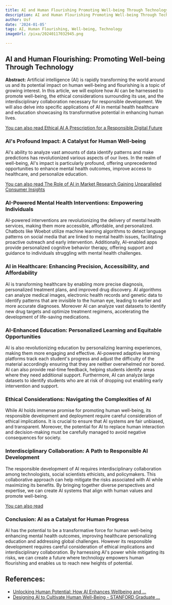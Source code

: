 ```yaml
---
title: AI and Human Flourishing Promoting Well-being Through Technology
description: AI and Human Flourishing Promoting Well-being Through Technology
author: Usf
date: '2024-01-05'
tags: AI, Human Flourishing, Well-being, Technology
imageUrl: /pixa/20240117032945.png

---
```

##  AI and Human Flourishing: Promoting Well-being Through Technology

**Abstract:**
Artificial intelligence (AI) is rapidly transforming the world around us and its potential impact on human well-being  and flourishing is a topic of growing interest. In this article, we  will explore how AI can be harnessed to promote  well-being,  the ethical considerations surrounding its use, and the interdisciplinary collaboration necessary for responsible  development. We will also delve into specific applications of AI in mental health healthcare and education showcasing its  transformative potential in enhancing human lives.

[You can also read Ethical AI A Prescription for a Responsible Digital Future](Ethical%20AI%20A%20Prescription%20for%20a%20Responsible%20Digital%20Future)


### AI's Profound Impact: A Catalyst  for Human Well-being

AI's ability to analyze vast amounts of data identify patterns and make predictions has revolutionized various aspects of our lives.  In the realm of well-being, AI's  impact is  particularly profound, offering unprecedented opportunities to enhance mental health outcomes, improve access to healthcare, and personalize education.

[You can also read The Role of AI in Market Research Gaining Unparalleled Consumer Insights](The%20Role%20of%20AI%20in%20Market%20Research%20Gaining%20Unparalleled%20Consumer%20Insights)


### AI-Powered Mental Health Interventions: Empowering Individuals

AI-powered interventions are revolutionizing the delivery of mental health services, making them more accessible, affordable, and  personalized. Chatbots like Woebot  utilize machine learning algorithms to  detect language patterns on  social media  that are linked to mental  health issues,  facilitating proactive outreach and early intervention. Additionally, AI-enabled apps provide personalized cognitive behavior therapy, offering support and guidance to individuals struggling  with mental health challenges.

### AI in Healthcare: Enhancing Precision, Accessibility, and Affordability

AI is transforming healthcare by enabling more precise diagnosis, personalized treatment  plans, and improved drug discovery. AI algorithms can analyze medical images, electronic health  records and genetic data to identify patterns that are invisible to the human eye, leading to earlier and  more accurate diagnoses. Moreover  AI can  analyze vast datasets to identify new drug targets and optimize treatment regimens, accelerating the  development of life-saving medications.

### AI-Enhanced Education: Personalized Learning and Equitable Opportunities

AI is also revolutionizing education by personalizing learning  experiences,  making them more engaging and effective. AI-powered adaptive learning platforms track each student's progress and adjust the difficulty of the material accordingly  ensuring that they are neither overwhelmed nor bored. AI  can also provide real-time feedback, helping students identify areas where they need additional support. Furthermore, AI can analyze large datasets to identify students who are at  risk of dropping out enabling early intervention and support.

### Ethical Considerations: Navigating the Complexities of AI

While  AI holds immense  promise for  promoting human well-being, its responsible development and deployment require  careful consideration of ethical implications.  It  is crucial to ensure that AI systems are fair unbiased,  and transparent. Moreover, the potential for AI to replace human interaction and decision-making  must be  carefully managed to avoid negative consequences  for  society.

###  Interdisciplinary Collaboration: A Path to Responsible AI Development

The responsible development of AI requires interdisciplinary collaboration among technologists, social scientists ethicists,  and policymakers. This collaborative approach can help mitigate the risks associated with AI while maximizing its  benefits. By bringing together diverse perspectives and expertise, we can  create AI systems  that align with human values and promote  well-being.

[You can also read ]()


### Conclusion:  AI as a Catalyst  for Human  Progress

AI has the potential to be a transformative force for human  well-being enhancing  mental health outcomes, improving healthcare personalizing education  and addressing global challenges. However its responsible development requires careful consideration of  ethical implications and interdisciplinary collaboration. By harnessing AI's power while  mitigating its risks,  we can create a future where technology empowers human flourishing  and enables us to reach new heights of potential.

## References:
- [Unlocking Human Potential: How AI Enhances Wellbeing and ...](https://www.linkedin.com/pulse/unlocking-human-potential-how-ai-enhances-wellbeing-science-lechner)
- [Designing AI to Cultivate Human Well-Being - STANFORD Graduate ...](https://designingai.stanford.edu/)
